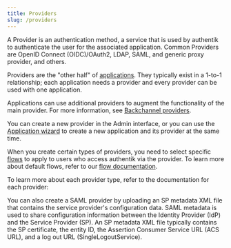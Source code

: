 ```yaml
---
title: Providers
slug: /providers
---
```



A Provider is an authentication method, a service that is used by authentik to authenticate the user for the associated application. Common Providers are OpenID Connect (OIDC)/OAuth2, LDAP, SAML, and generic proxy provider, and others.

Providers are the "other half" of [applications](../applications/index.md). They typically exist in a 1-to-1 relationship; each application needs a provider and every provider can be used with one application.

Applications can use additional providers to augment the functionality of the main provider. For more information, see [Backchannel providers](../applications/manage_apps.md#backchannel-providers).

You can create a new provider in the Admin interface, or you can use the [Application wizard](../applications/manage_apps.md#instructions) to create a new application and its provider at the same time.

When you create certain types of providers, you need to select specific [flows](../flows-stages/flow/index.md) to apply to users who access authentik via the provider. To learn more about default flows, refer to our [flow documentation](../flows-stages/flow/examples/default_flows.md).

To learn more about each provider type, refer to the documentation for each provider:

<DocCardList />

You can also create a SAML provider by uploading an SP metadata XML file that contains the service provider's configuration data. SAML metadata is used to share configuration information between the Identity Provider (IdP) and the Service Provider (SP). An SP metadata XML file typically contains the SP certificate, the entity ID, the Assertion Consumer Service URL (ACS URL), and a log out URL (SingleLogoutService).
